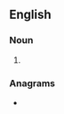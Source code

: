 {{also|warmups}}

==English==

===Noun===
{{head|en|noun plural form}}

# {{plural of|warm-up|lang=en}}

===Anagrams===
* {{l|en|warms up}}